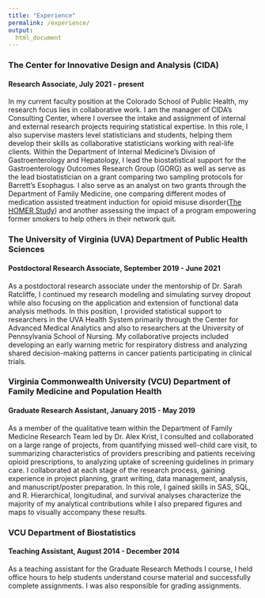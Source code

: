 ```yaml
---
title: "Experience"
permalink: /experience/
output: 
  html_document
---
```


### The Center for Innovative Design and Analysis (CIDA)
#### Research Associate, July 2021 - present

In my current faculty position at the Colorado School of Public Health, my research focus lies in collaborative work. I am the manager of CIDA's Consulting Center, where I oversee the intake and assignment of internal and external research projects requiring statistical expertise. In this role, I also supervise masters level statisticians and students, helping them develop their skills as collaborative statisticians working with real-life clients. Within the Department of Internal Medicine's Division of Gastroenterology and Hepatology, I lead the biostatistical support for the Gastroenterology Outcomes Research Group (GORG) as well as serve as the lead biostatistician on a grant comparing two sampling protocols for Barrett's Esophagus. I also serve as an analyst on two grants through the Department of Family Medicine, one comparing different modes of medication assisted treatment induction for opioid misuse disorder([The HOMER Study](https://medschool.cuanschutz.edu/homer)) and another assessing the impact of a program empowering former smokers to help others in their network quit. 


### The University of Virginia (UVA) Department of Public Health Sciences
#### Postdoctoral Research Associate, September 2019 - June 2021

As a postdoctoral research associate under the mentorship of Dr. Sarah Ratcliffe, I continued my research modeling and simulating survey dropout while also focusing on the application and extension of functional data analysis methods. In this position, I provided statistical support to researchers in the UVA Health System primarily through the Center for Advanced Medical Analytics and also to researchers at the University of Pennsylvania School of Nursing. My collaborative projects included developing an early warning metric for respiratory distress and analyzing shared decision-making patterns in cancer patients participating in clinical trials. 




### Virginia Commonwealth University (VCU) Department of Family Medicine and Population Health
#### Graduate Research Assistant, January 2015 - May 2019

As a member of the qualitative team within the Department of Family Medicine Research Team led by Dr. Alex Krist, I consulted and collaborated on a large range of projects, from quantifying missed well-child care visit, to summarizing characteristics of providers prescribing and patients receiving opioid prescriptions, to analyzing uptake of screening guidelines in primary care. I collaborated at each stage of the research process, gaining experience in project planning, grant writing, data management, analysis, and manuscript/poster preparation. In this role, I gained skills in SAS, SQL, and R. Hierarchical, longitudinal, and survival analyses characterize the majority of my analytical contributions while I also prepared figures and maps to visually accompany these results. 



### VCU Department of Biostatistics
#### Teaching Assistant, August 2014 - December 2014

As a teaching assistant for the Graduate Research Methods I course, I held office hours to help students understand course material and successfully complete assignments. I was also responsible for grading assignments.

